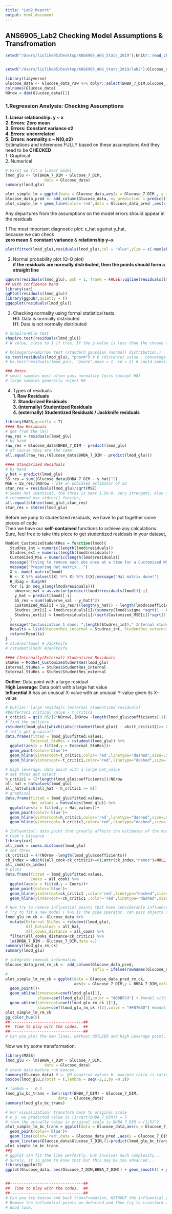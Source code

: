 ```yaml
---
title: "Lab2_Report"
output: html_document
---
```

## **ANS6905_Lab2 Checking Model Assumptions & Transfromation**  

```r
setwd("/Users/liulihe95/Desktop/ANS6905_ANS_Stats_2019");knitr::read_chunk("Functions_knitr.R");mypkg = c("easypackages","tidyverse","faraway","ggplot2","car")
```
```r
```


```r
setwd("/Users/liulihe95/Desktop/ANS6905_ANS_Stats_2019/lab2");Glucose_data_raw <- read.csv("lab2.1_BHBA_Glucose.csv",header = T)
```

```r
library(tidyverse)
Glucose_data <- Glucose_data_raw %>% dplyr::select(BHBA_7_DIM,Glucose_7_DIM)
colnames(Glucose_data)
NOrow = dim(Glucose_data)[1]
```


### **1.Regression Analysis: Checking Assumptions **  

**1. Linear relationship: y ~ x **  
**2. Errors: Zero mean**  
**3. Errors: Constant variance σ2**  
**4. Errors: uncorrelated**  
**5. Errors: normality ε ~ Ν(0,σ2)**  
Estimations and inferences FULLY based on these assumptions.And they need to be **CHECKED**   
1. Graphical  
2. Numerical    

```r
# First we fit a linear model
lmod_glu <- lm(BHBA_7_DIM ~ Glucose_7_DIM, 
                 data = Glucose_data)
summary(lmod_glu)
```
```r
plot_simple_lm = ggplot(data = Glucose_data,aes(x = Glucose_7_DIM , y = BHBA_7_DIM)) + geom_point(color='blue')
Glucose_data_pred <- add_column(Glucose_data, my_prediction = predict(lmod_glu))
plot_simple_lm + geom_line(color='red',data = Glucose_data_pred ,aes(x = Glucose_7_DIM , y= my_prediction))
```

Any departures from the assumptions on the model errors should appear in the residuals.

1.The most important diagnostic plot: ε_hat against y_hat,   
because we can check  
**zero mean** & **constant variance** & **relationship y~x** 
```r
plot(fitted(lmod_glu),residuals(lmod_glu),col = "blue",ylim = c(-max(abs(residuals(lmod_glu))),max(abs(residuals(lmod_glu)))));abline(h = 0,lty = 4)
```

2. Normal probability plot (Q-Q plot)  
**if the residuals are normally distributed, then the points should form a straight line**
```r
qqnorm(residuals(lmod_glu), pch = 1, frame = FALSE);qqline(residuals(lmod_glu), col = "steelblue", lwd = 2)
## with confidence band
library(car)
qqPlot(residuals(lmod_glu))
library(ggpubr,quietly = T)
ggqqplot(residuals(lmod_glu))
```

3. Checking normality using formal statistical tests.  
H0: Data is normally distributed  
H1: Data is not normally distributed  
```r
# Shapiro–Wilk test
shapiro.test(residuals(lmod_glu)) 
# W value, close to 1 if true. If the p value is less than the chosen alpha level, then the null hypothesis is rejected

# Kolmogorov–Smirnov test (standard gaussian (normal) distribution.)
ks.test(residuals(lmod_glu), "pnorm") # D (distance) value - converege to 0 if true
# ks.test(residuals(lmod_glu), "pnorm",mean = 1, sd = 2) # could specify mean and sd

### Notes
# small samples most often pass normality tests (accept H0) 
# large samples generally reject H0 
```

4. Types of residuals  
**1. Raw Residuals**  
**2. Standarized Residuals**  
**3. (internally) Studentized Residuals**  
**4. (externally) Studentized Residuals / Jackknife residuals**  
```r
library(MASS,quietly = T)
#### Raw Residuals
# get from the lm()
raw_res = residuals(lmod_glu)
# by hand
raw_res = Glucose_data$BHBA_7_DIM - predict(lmod_glu)
# of course they are the same
all.equal(raw_res,(Glucose_data$BHBA_7_DIM - predict(lmod_glu)))
```

```r
#### Standarized Residuals
# by hand
y_hat = predict(lmod_glu)
SS_res = sum((Glucose_data$BHBA_7_DIM - y_hat)^2)
MSE = SS_res/(NOrow - 2)# an unbiased estimator of σ2
stan_res = residuals(lmod_glu)/sqrt(MSE)
# Seems not identical, the thres is near 1.5e-8, very strengent, also function has more massages...
# recommend use stdres() funcion,
all.equal(stdres(lmod_glu),stan_res)
stan_res = stdres(lmod_glu)
```

Before we jump to studentized residuals, we have to put together some pieces of code  
Then we have our **self-contained** functions to achieve any calculations.  
Sure, feel free to take this piece to get studentized residuals in your dataset,
```r
ModGet_CustomizeStudentRes = function(lmod){
  Studres_int = numeric(length(lmod$residuals))
  Studres_ext = numeric(length(lmod$residuals))
  Customized_MSE = numeric(length(lmod$residuals))
  message("Trying to remove each obs once at a time for a Customized MSE!")
  message("Preparing Hat matrix...")
  X <- model.matrix(lmod)
  H <- X %*% solve(t(X) %*% X) %*% t(X);message("Hat matrix done!")
  H_diag = diag(H)
  for (i in seq_along(lmod$residuals)){
    obverve_val = as.vector(predict(lmod)+residuals(lmod))[-i]
    y_hat = predict(lmod)[-i]
    SS_res = sum((obverve_val - y_hat)^2)
    Customized_MSE[i] = SS_res/((length(y_hat)) - length(lmod$coefficients))
    Studres_int[i] = lmod$residuals[i]/(summary(lmod)$sigma *sqrt(1 - H_diag[i]))
    Studres_ext[i] = lmod$residuals[i]/(sqrt(Customized_MSE[i])*sqrt(1 - H_diag[i]))
  }
  message("Custumization 1 done: ",length(Studres_int)," Internal studentized residuals were generated!");message("Custumization 2 done: ",length(Studres_int)," External studentized residuals were generated!")
  Results = list(StudentRes_internal = Studres_int, StudentRes_external= Studres_ext)
  return(Results)
}
# studres(lmod) # Jackknife
# rstudent(lmod) #Jackknife
```


```r
#### (Internally/External) Studentized Residuals
StuRes = ModGet_CustomizeStudentRes(lmod_glu)
Internal_StuRes = StuRes$StudentRes_internal
External_StuRes = StuRes$StudentRes_external
```

**Outlier**: Data point with a large residual  
**High Leverage**: Data point with a large hat value  
**Influential**:It has an unusual X-value with an unusual Y-value given its X-value  
```r
# Outlier: large residuals (external studentized residuals)
#Bonferroni critical value - t_critic1
t_critic1 = qt(0.05/(2*NOrow),(NOrow -length(lmod_glu$coefficients)-1))
# find the outliers
rstudent(lmod_glu)[which((abs(rstudent(lmod_glu)) - abs(t_critic1))>= 0)]
# let's get grapical!
data.frame(fitted = lmod_glu$fitted.values,
           External_StuRes = rstudent(lmod_glu)) %>%  
  ggplot(aes(x = fitted,y = External_StuRes))+ 
  geom_point(color='blue')+
  geom_hline(yintercept=t_critic1,color='red',linetype="dashed",size=.5)+
  geom_hline(yintercept=-t_critic1,color='red',linetype="dashed",size=.5)
```


```r
# high leverage: data point with a large hat_value
# set thres and select
h_critic1 = (2*length(lmod_glu$coefficients))/NOrow
all_hat = hatvalues(lmod_glu)
all_hat[which(all_hat - h_critic1 >= 0)]
# graphical
data.frame(fitted = lmod_glu$fitted.values,
           Hat_values = hatvalues(lmod_glu)) %>%  
  ggplot(aes(x = fitted,y = Hat_values))+ 
  geom_point(color='blue')+
  geom_hline(yintercept=h_critic1,color='red',linetype="dashed",size=.5)+
  geom_hline(yintercept=-h_critic1,color='red',linetype="dashed",size=.5)
```


```r
# Influential: data point that greatly affects the estimates of the model
# Cook's Distance
library(car)
all_cook = cooks.distance(lmod_glu)
# set thres
ck_critic1 = 4/(NOrow -length(lmod_glu$coefficients))
ck_index = which((all_cook-ck_critic1)>=0);attr(ck_index,"names")=NULL
all_cook[ck_index]
# plots
data.frame(fitted = lmod_glu$fitted.values,
           Cooks = all_cook) %>%  
  ggplot(aes(x = fitted,y = Cooks))+ 
  geom_point(color='blue')+
  geom_hline(yintercept=ck_critic1 ,color='red',linetype="dashed",size=.5)+
  geom_hline(yintercept=-ck_critic1 ,color='red',linetype="dashed",size=.5)

# Now try to remove influential points that have considerable influence on the model
# Try to fit a new model ( %>% is the pipe operator, can pass objects down, ohhh thanks tidyverse)
lmod_glu_rm_ck <- Glucose_data %>% 
  mutate(External_StuRes = rstudent(lmod_glu),
         All_hatvalues = all_hat,
         All_cooks_distance = all_cook) %>% 
  filter(All_cooks_distance<ck_critic1) %>% 
  lm(BHBA_7_DIM ~ Glucose_7_DIM,data =.)
summary(lmod_glu_rm_ck)
summary(lmod_glu)

# integrate removal information
Glucose_data_pred_rm_ck <- add_column(Glucose_data_pred,
                                      Influ = ifelse(rownames(Glucose_data_pred)%in%ck_index,"Yes","No"))
#
plot_simple_lm_rm_ck = ggplot(data = Glucose_data_pred_rm_ck,
                              aes(x = Glucose_7_DIM,y = BHBA_7_DIM,color = Influ)) + 
  geom_point()+
  geom_abline(intercept=coef(lmod_glu)[1],
              slope=coef(lmod_glu)[2],color = "#00BFC4") + #model with Influential points
  geom_abline(intercept=coef(lmod_glu_rm_ck )[1],
              slope=coef(lmod_glu_rm_ck )[2],color = "#F8766D") #model without Influential points
plot_simple_lm_rm_ck
gg_color_hue(5)
##--------------------------------##
##  Time to play with the codes.  ##
##--------------------------------##
# Can you plot the new lines, without OUTLIER and High Leverage point, respectively???
```

Now we try some transformation.
```r
library(MASS)
lmod_glu <- lm(BHBA_7_DIM ~ Glucose_7_DIM, 
                 data = Glucose_data)
# check data before run boxcox
summary(Glucose_data) # a. NO negative values b. max/min ratio is ratively high
boxcox(lmod_glu,plotit = T,lambda = seq(-2,2,by =0.2))
```


```r
# lambda = - 0.5
lmod_glu_bc_trans = lm(1/sqrt(BHBA_7_DIM) ~ Glucose_7_DIM, 
                       data = Glucose_data)
summary(lmod_glu_bc_trans)

# For visualization: transform back to original scale
# e.g. we predicted value is (1/sqrt(BHBA_7_DIM)) = 5
# then the actually value in original scale is BHBA_7_DIM = (1/5)^2
plot_simple_lm_bc_trans = ggplot(data = Glucose_data,aes(x = Glucose_7_DIM , y = BHBA_7_DIM)) +
  geom_point(color='blue')+
  geom_line(color='red',data = Glucose_data_pred ,aes(x = Glucose_7_DIM , y= my_prediction))+
  geom_line(aes(Glucose_data$Glucose_7_DIM,(1/predict(lmod_glu_bc_trans))^2))
plot_simple_lm_bc_trans
##@
# ggplot can fit the line perfectly, but involves much complexity...
# Surely, it is good to know that but this may be too advanced...
library(ggplot2)
ggplot(Glucose_data, aes(Glucose_7_DIM,BHBA_7_DIM)) + geom_smooth() + geom_point()


##--------------------------------##
##  Time to play with the codes.  ##
##--------------------------------##
# Can you try boxcox and back transfromation, WITHOUT the influential points?
# Remove the influential points we detected and then try to transform and trans back. 
# Good luck.
```







